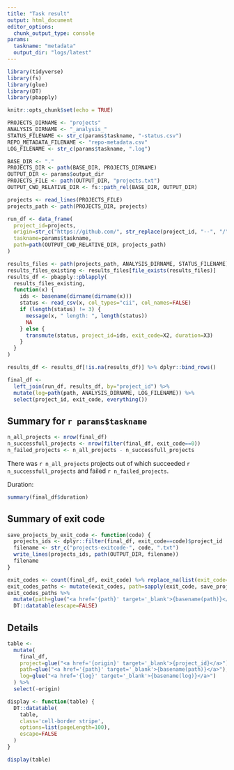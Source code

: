 ```yaml
---
title: "Task result"
output: html_document
editor_options: 
  chunk_output_type: console
params:
  taskname: "metadata"
  output_dir: "logs/latest"
---
```


```r
library(tidyverse)
library(fs)
library(glue)
library(DT)
library(pbapply)

knitr::opts_chunk$set(echo = TRUE)

PROJECTS_DIRNAME <- "projects"
ANALYSIS_DIRNAME <- "_analysis_"
STATUS_FILENAME <- str_c(params$taskname, "-status.csv")
REPO_METADATA_FILENAME <- "repo-metadata.csv"
LOG_FILENAME <- str_c(params$taskname, ".log")

BASE_DIR <- "."
PROJECTS_DIR <- path(BASE_DIR, PROJECTS_DIRNAME)
OUTPUT_DIR <- params$output_dir
PROJECTS_FILE <- path(OUTPUT_DIR, "projects.txt")
OUTPUT_CWD_RELATIVE_DIR <- fs::path_rel(BASE_DIR, OUTPUT_DIR)
```

```r
projects <- read_lines(PROJECTS_FILE)
projects_path <- path(PROJECTS_DIR, projects)

run_df <- data_frame(
  project_id=projects,
  origin=str_c("https://github.com/", str_replace(project_id, "--", "/")),
  taskname=params$taskname,
  path=path(OUTPUT_CWD_RELATIVE_DIR, projects_path)
)
```

```r
results_files <- path(projects_path, ANALYSIS_DIRNAME, STATUS_FILENAME)
results_files_existing <- results_files[file_exists(results_files)]
results_df <- pbapply::pblapply(
  results_files_existing, 
  function(x) {
    ids <- basename(dirname(dirname(x)))
    status <- read_csv(x, col_types="cii", col_names=FALSE)
    if (length(status) != 3) {
      message(x, " length: ", length(status))
      NA
    } else {
      transmute(status, project_id=ids, exit_code=X2, duration=X3)
    }
  }
)

results_df <- results_df[!is.na(results_df)] %>% dplyr::bind_rows()

final_df <- 
  left_join(run_df, results_df, by="project_id") %>%
  mutate(log=path(path, ANALYSIS_DIRNAME, LOG_FILENAME)) %>%
  select(project_id, exit_code, everything())
```

## Summary for `r params$taskname`

```r
n_all_projects <- nrow(final_df)
n_successfull_projects <- nrow(filter(final_df, exit_code==0))
n_failed_projects <- n_all_projects - n_successfull_projects
```

There was `r n_all_projects` projects out of which succeeded `r n_successfull_projects` and failed `r n_failed_projects`.

Duration:
```r
summary(final_df$duration)
```

## Summary of exit code

```r
save_projects_by_exit_code <- function(code) {
  projects_ids <- dplyr::filter(final_df, exit_code==code)$project_id
  filename <- str_c("projects-exitcode-", code, ".txt")
  write_lines(projects_ids, path(OUTPUT_DIR, filename))
  filename
}

exit_codes <- count(final_df, exit_code) %>% replace_na(list(exit_code=-999))
exit_codes_paths <- mutate(exit_codes, path=sapply(exit_code, save_projects_by_exit_code))
exit_codes_paths %>% 
  mutate(path=glue("<a href='{path}' target='_blank'>{basename(path)}</a>")) %>%
  DT::datatable(escape=FALSE)
```

## Details

```r
table <- 
  mutate(
    final_df, 
    project=glue("<a href='{origin}' target='_blank'>{project_id}</a>"), 
    path=glue("<a href='{path}' target='_blank'>{basename(path)}</a>"), 
    log=glue("<a href='{log}' target='_blank'>{basename(log)}</a>")
  ) %>%
  select(-origin)

display <- function(table) {
  DT::datatable(
    table,
    class='cell-border stripe',
    options=list(pageLength=100),
    escape=FALSE
  )
}

display(table)
```